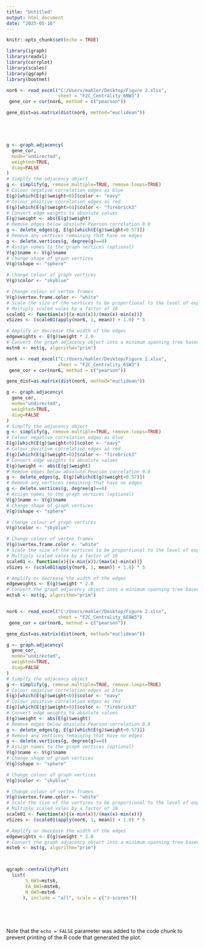 ---
title: "Untitled"
output: html_document
date: "2025-05-16"
---

```{r setup, include=FALSE}
knitr::opts_chunk$set(echo = TRUE)
```


```{r cars}



library(igraph)
library(readxl)
library(corrplot)
library(scales)
library(qgraph)
library(bootnet)

nor6 <- read_excel("C:/Users/mahler/Desktop/Figure 2.xlsx", 
                   sheet = "F2C_Centrality_6NW3")
 gene_cor = cor(nor6, method = c("pearson"))

gene_dist=as.matrix(dist(nor6, method="euclidean"))





g <- graph.adjacency(
  gene_cor,
  mode="undirected",
  weighted=TRUE,
  diag=FALSE
)
# Simplfy the adjacency object
g <- simplify(g, remove.multiple=TRUE, remove.loops=TRUE)
# Colour negative correlation edges as blue
E(g)[which(E(g)$weight<0)]$color <- "navy"
# Colour positive correlation edges as red
E(g)[which(E(g)$weight>0)]$color <- "firebrick3"
# Convert edge weights to absolute values
E(g)$weight <- abs(E(g)$weight)
# Remove edges below absolute Pearson correlation 0.8
g <- delete_edges(g, E(g)[which(E(g)$weight<0.57)])
# Remove any vertices remaining that have no edges
g <- delete.vertices(g, degree(g)==0)
# Assign names to the graph vertices (optional)
V(g)$name <- V(g)$name
# Change shape of graph vertices
V(g)$shape <- "sphere"

# Change colour of graph vertices
V(g)$color <- "skyblue"

# Change colour of vertex frames
V(g)$vertex.frame.color <- "white"
# Scale the size of the vertices to be proportional to the level of expression of each gene represented by each vertex
# Multiply scaled vales by a factor of 10
scale01 <- function(x){(x-min(x))/(max(x)-min(x))}
vSizes <- (scale01(apply(nor6, 1, mean)) + 1.0) * 5

# Amplify or decrease the width of the edges
edgeweights <- E(g)$weight * 2.0
# Convert the graph adjacency object into a minimum spanning tree based on Prim's algorithm
mstn6 <- mst(g, algorithm="prim")

nor6 <- read_excel("C:/Users/mahler/Desktop/Figure 2.xlsx", 
                   sheet = "F2C_Centrality_6SW3")
 gene_cor = cor(nor6, method = c("pearson"))

gene_dist=as.matrix(dist(nor6, method="euclidean"))

g <- graph.adjacency(
  gene_cor,
  mode="undirected",
  weighted=TRUE,
  diag=FALSE
)
# Simplfy the adjacency object
g <- simplify(g, remove.multiple=TRUE, remove.loops=TRUE)
# Colour negative correlation edges as blue
E(g)[which(E(g)$weight<0)]$color <- "navy"
# Colour positive correlation edges as red
E(g)[which(E(g)$weight>0)]$color <- "firebrick3"
# Convert edge weights to absolute values
E(g)$weight <- abs(E(g)$weight)
# Remove edges below absolute Pearson correlation 0.8
g <- delete_edges(g, E(g)[which(E(g)$weight<0.57)])
# Remove any vertices remaining that have no edges
g <- delete.vertices(g, degree(g)==0)
# Assign names to the graph vertices (optional)
V(g)$name <- V(g)$name
# Change shape of graph vertices
V(g)$shape <- "sphere"

# Change colour of graph vertices
V(g)$color <- "skyblue"

# Change colour of vertex frames
V(g)$vertex.frame.color <- "white"
# Scale the size of the vertices to be proportional to the level of expression of each gene represented by each vertex
# Multiply scaled vales by a factor of 10
scale01 <- function(x){(x-min(x))/(max(x)-min(x))}
vSizes <- (scale01(apply(nor6, 1, mean)) + 1.0) * 5

# Amplify or decrease the width of the edges
edgeweights <- E(g)$weight * 2.0
# Convert the graph adjacency object into a minimum spanning tree based on Prim's algorithm
msts6 <- mst(g, algorithm="prim")


nor6 <- read_excel("C:/Users/mahler/Desktop/Figure 2.xlsx",  
                   sheet = "F2C_Centrality_6EAW3")
 gene_cor = cor(nor6, method = c("pearson"))

gene_dist=as.matrix(dist(nor6, method="euclidean"))

g <- graph.adjacency(
  gene_cor,
  mode="undirected",
  weighted=TRUE,
  diag=FALSE
)
# Simplfy the adjacency object
g <- simplify(g, remove.multiple=TRUE, remove.loops=TRUE)
# Colour negative correlation edges as blue
E(g)[which(E(g)$weight<0)]$color <- "navy"
# Colour positive correlation edges as red
E(g)[which(E(g)$weight>0)]$color <- "firebrick3"
# Convert edge weights to absolute values
E(g)$weight <- abs(E(g)$weight)
# Remove edges below absolute Pearson correlation 0.8
g <- delete_edges(g, E(g)[which(E(g)$weight<0.57)])
# Remove any vertices remaining that have no edges
g <- delete.vertices(g, degree(g)==0)
# Assign names to the graph vertices (optional)
V(g)$name <- V(g)$name
# Change shape of graph vertices
V(g)$shape <- "sphere"

# Change colour of graph vertices
V(g)$color <- "skyblue"

# Change colour of vertex frames
V(g)$vertex.frame.color <- "white"
# Scale the size of the vertices to be proportional to the level of expression of each gene represented by each vertex
# Multiply scaled vales by a factor of 10
scale01 <- function(x){(x-min(x))/(max(x)-min(x))}
vSizes <- (scale01(apply(nor6, 1, mean)) + 1.0) * 5

# Amplify or decrease the width of the edges
edgeweights <- E(g)$weight * 2.0
# Convert the graph adjacency object into a minimum spanning tree based on Prim's algorithm
mste6 <- mst(g, algorithm="prim")



qgraph::centralityPlot(
  list(
       S_6W3=msts6,
       EA_6W3=mste6,
       N_6W3=mstn6
      ), include = "all", scale = c("z-scores"))





```



```{r pressure, echo=FALSE}

```

Note that the `echo = FALSE` parameter was added to the code chunk to prevent printing of the R code that generated the plot.
